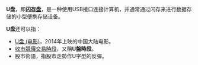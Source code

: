 {{NoteTA
|G1 = IT
|1 = zh-hans:U盘; zh-hant:U盤;
}}
'''U盘'''，即'''[[闪存盘|闪存盘]]'''，是一种使用USB接口连接计算机，并通常通过闪存来进行数据存储的小型便携存储设备。

'''U盘'''还可以指：
* [[U盘_(电影)|U盘 (电影)]]，2014年上映的中国大陆电影。
* [[收市競價交易時段|收市競價交易時段]]，又稱'''U盤時段'''。
* 股市術語，指股市走勢作U字型的反彈。

{{disambig}}